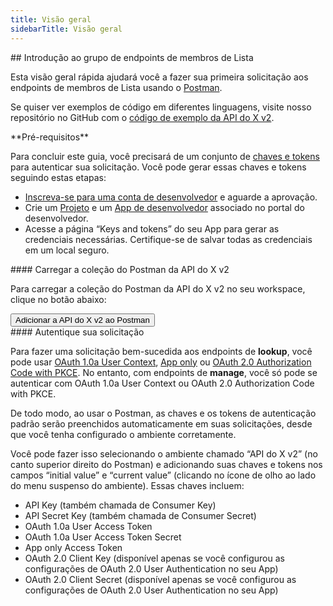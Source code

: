 ```yaml
---
title: Visão geral
sidebarTitle: Visão geral
---
```



<div id="getting-started-with-the-list-members-endpoint-group">
  ## Introdução ao grupo de endpoints de membros de Lista
</div>

Esta visão geral rápida ajudará você a fazer sua primeira solicitação aos endpoints de membros de Lista usando o [Postman](/pt-BR/tutorials/postman-getting-started).

Se quiser ver exemplos de código em diferentes linguagens, visite nosso repositório no GitHub com o [código de exemplo da API do X v2](https://github.com/xdevplatform/Twitter-API-v2-sample-code).

<Note>
  **Pré-requisitos**

  Para concluir este guia, você precisará de um conjunto de [chaves e tokens](/pt-BR/resources/fundamentals/authentication) para autenticar sua solicitação. Você pode gerar essas chaves e tokens seguindo estas etapas:

  - [Inscreva-se para uma conta de desenvolvedor](https://developer.x.com/en/apply-for-access) e aguarde a aprovação.
  - Crie um [Projeto](/pt-BR/resources/fundamentals/projects) e um [App de desenvolvedor](/pt-BR/resources/fundamentals/developer-apps) associado no portal do desenvolvedor.
  - Acesse a página “Keys and tokens” do seu App para gerar as credenciais necessárias. Certifique-se de salvar todas as credenciais em um local seguro.
</Note>

<div id="load-the-x-api-v2-postman-collection">
  #### Carregar a coleção do Postman da API do X v2
</div>

Para carregar a coleção do Postman da API do X v2 no seu workspace, clique no botão abaixo:

<Button href="https://app.getpostman.com/run-collection/9956214-784efcda-ed4c-4491-a4c0-a26470a67400">
  Adicionar a API do X v2 ao Postman
</Button>

<div id="authenticate-your-request">
  #### Autentique sua solicitação
</div>

Para fazer uma solicitação bem-sucedida aos endpoints de **lookup**, você pode usar [OAuth 1.0a User Context](/pt-BR/resources/fundamentals/authentication#oauth-1-0a-2), [App only](/pt-BR/resources/fundamentals/authentication#bearer-token-also-known-as-app-only) ou [OAuth 2.0 Authorization Code with PKCE](pt-BR/resources/fundamentals/authentication#oauth-2-0-authorization-code-flow-with-pkce-2). No entanto, com endpoints de **manage**, você só pode se autenticar com OAuth 1.0a User Context ou OAuth 2.0 Authorization Code with PKCE.

De todo modo, ao usar o Postman, as chaves e os tokens de autenticação padrão serão preenchidos automaticamente em suas solicitações, desde que você tenha configurado o ambiente corretamente.

Você pode fazer isso selecionando o ambiente chamado “API do X v2” (no canto superior direito do Postman) e adicionando suas chaves e tokens nos campos “initial value” e “current value” (clicando no ícone de olho ao lado do menu suspenso do ambiente). Essas chaves incluem:

- API Key (também chamada de Consumer Key)
- API Secret Key (também chamada de Consumer Secret)
- OAuth 1.0a User Access Token
- OAuth 1.0a User Access Token Secret
- App only Access Token
- OAuth 2.0 Client Key (disponível apenas se você configurou as configurações de OAuth 2.0 User Authentication no seu App)
- OAuth 2.0 Client Secret (disponível apenas se você configurou as configurações de OAuth 2.0 User Authentication no seu App)